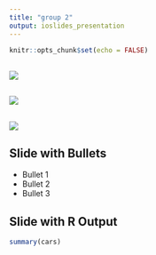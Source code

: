 ```yaml
---
title: "group 2"
output: ioslides_presentation
---
```


```r
knitr::opts_chunk$set(echo = FALSE)
```

## 

![](https://seanlee128.github.io/stock-filter/intro.png)

## 

![](https://seanlee128.github.io/stock-filter/master.png)

## 

![](https://seanlee128.github.io/stock-filter/book.png)

## Slide with Bullets

- Bullet 1
- Bullet 2
- Bullet 3

## Slide with R Output

```r
summary(cars)
```


